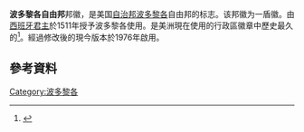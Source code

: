 {{Expand English|Coat of arms of Puerto Rico}}
{{Infobox coat of arms
|name             = 波多黎各自由邦
|image            = Coat_of_arms_of_the_Commonwealth_of_Puerto_Rico.svg
|image_width      = 170
|middle           = Coat of arms of the Commonwealth of Puerto Rico (variant).svg
|middle_width     = 170
|middle_caption   = 其他版本
|lesser           =
|lesser_width     =
|lesser_caption   =
|image2           =
|image2_width     =
|image2_caption   =
|image3           =
|image3_width     =
|image3_caption   =
|armiger          = {{flag|波多黎各}}
|year_adopted     = 1976年 (1511年 或 1905年)
|crest            =
|torse            =
|shield           =
|supporters       =
|compartment      =
|motto            = '''他的名字是约翰''', [[拉丁语|拉丁语]] "约翰是他的名字".
|orders           =
|other_elements   =
|earlier_versions =
|use              =
}}
{{Infobox coat of arms
|name             = 波多黎各自由邦大国徽
|image            = Great Seal of the Commonwealth of Puerto Rico.svg
|image_width      = 200
|middle           =
|middle_width     =
|middle_caption   =
|lesser           =
|lesser_width     =
|lesser_caption   =
|image2           =
|image2_width     =
|image2_caption   =
|image3           =
|image3_width     =
|image3_caption   =
|armiger          = {{flag|波多黎各}}
|year_adopted     =
|crest            =
|torse            =
|shield           =
|supporters       =
|compartment      =
|motto            = '''他的名字是约翰'''，[[拉丁语|拉丁语]]“约翰是他的名字。”
|orders           =
|other_elements   =
|earlier_versions =
|use              =
}}
'''波多黎各自由邦'''邦徽，是美国[[自治邦|自治邦]][[波多黎各|波多黎各]]自由邦的标志。该邦徽为一盾徽。由[[西班牙君主|西班牙君主]]於1511年授予波多黎各使用。是美洲現在使用的行政區徽章中歷史最久的<ref name="New York Daily News, June 3, 2008">{{Cite web |url=http://www.nydailynews.com/latino/2008/06/04/2008-06-04_have_a_puerto_rican_question_ask_el_bori.html?page=1 |title=New York Daily News, June 3, 2008. |access-date=2015-02-10 |archive-date=2020-02-29 |archive-url=https://web.archive.org/web/20200229165643/https://www.nydailynews.com/latino/puerto-rican-question-el-boricuazo-article-1.291777 |dead-url=no }}</ref>。經過修改後的現今版本於1976年啟用。

==參考資料==
{{reflist}}

{{美洲题目|国徽}}
{{美國州徽}}

[[Category:波多黎各|Category:波多黎各]]
